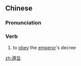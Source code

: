 ==Chinese==
{{zh-forms}}

===Pronunciation===
{{zh-pron
|m=zūnzhǐ
|c=zeon1 zi2
|cat=v
}}

===Verb===
{{zh-verb}}

# to [[obey]] the [[emperor]]'s decree

[[zh:遵旨]]